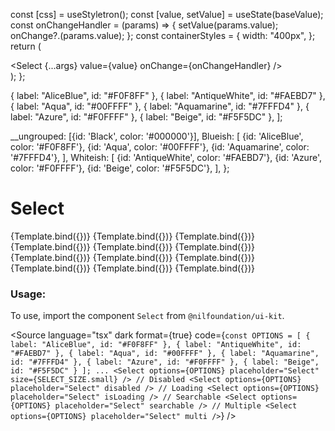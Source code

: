 
<Meta title="Form/Select" component={Select} />

  const [css] = useStyletron();
  const [value, setValue] = useState(baseValue);
  const onChangeHandler = (params) => {
    setValue(params.value);
    onChange?.(params.value);
  };
  const containerStyles = {
    width: "400px",
  };
  return (
    <div className={css(containerStyles)}>
      <Select {...args} value={value} onChange={onChangeHandler} />
    </div>
  );
};

  { label: "AliceBlue", id: "#F0F8FF" },
  { label: "AntiqueWhite", id: "#FAEBD7" },
  { label: "Aqua", id: "#00FFFF" },
  { label: "Aquamarine", id: "#7FFFD4" },
  { label: "Azure", id: "#F0FFFF" },
  { label: "Beige", id: "#F5F5DC" },
];

  __ungrouped: [{id: 'Black', color: '#000000'}],
  Blueish: [
    {id: 'AliceBlue', color: '#F0F8FF'},
    {id: 'Aqua', color: '#00FFFF'},
    {id: 'Aquamarine', color: '#7FFFD4'},
  ],
  Whiteish: [
    {id: 'AntiqueWhite', color: '#FAEBD7'},
    {id: 'Azure', color: '#F0FFFF'},
    {id: 'Beige', color: '#F5F5DC'},
  ],
};

# Select

<Canvas isColumn>
  <Story name="Small" args={{ options, placeholder: "Small Select", size: SELECT_SIZE.small }}>
    {Template.bind({})}
  </Story>
  <Story name="Medium" args={{ options, placeholder: "Medium Select", size: SELECT_SIZE.medium }}>
    {Template.bind({})}
  </Story>
  <Story name="Multiple" args={{ options, placeholder: "Multiple Select", multi: true, size: SELECT_SIZE.small }}>
    {Template.bind({})}
  </Story>
  <Story name="Multiple Medium" args={{ options, placeholder: "Multiple Medium Select", multi: true, size: SELECT_SIZE.medium }}>
    {Template.bind({})}
  </Story>
  <Story
    name="Multiple Disabled"
    args={{
      options,
      placeholder: "Multiple Select",
      multi: true,
      size: SELECT_SIZE.small,
      value: [options[0], options[1]],
      disabled: true,
    }}
  >
    {Template.bind({})}
  </Story>
  <Story name="Disabled" args={{ options, placeholder: "Disabled Select", disabled: true, size: SELECT_SIZE.small }}>
    {Template.bind({})}
  </Story>
  <Story name="Error" args={{ options, placeholder: "Error Select", error: true, size: SELECT_SIZE.small }}>
    {Template.bind({})}
  </Story>
  <Story name="Loading" args={{ options, placeholder: "Loading Select", isLoading: true, size: SELECT_SIZE.small }}>
    {Template.bind({})}
  </Story>
  <Story
    name="Without Searchable"
    args={{ options, placeholder: "Without Searchable Select", searchable: false, size: SELECT_SIZE.small }}
  >
    {Template.bind({})}
  </Story>
  <Story
    name="With Default Value"
    args={{ options, placeholder: "With Default Value", value: [options[0]], size: SELECT_SIZE.small }}
  >
    {Template.bind({})}
  </Story>
  <Story name="Seconday select" args={{ options, placeholder: "Secondary select", kind: SELECT_KIND.secondary }}>
    {Template.bind({})}
  </Story>
    <Story name="With groupped options" args={{ options: grouppedOptions, placeholder: "Select With Groupped options", size: SELECT_SIZE.medium }}>
    {Template.bind({})}
  </Story>
</Canvas>

<ArgsTable of={Select} />

### Usage:

To use, import the component `Select` from `@nilfoundation/ui-kit`.

<Source
  language="tsx"
  dark
  format={true}
  code={`
        const OPTIONS = [
          { label: "AliceBlue", id: "#F0F8FF" },
          { label: "AntiqueWhite", id: "#FAEBD7" },
          { label: "Aqua", id: "#00FFFF" },
          { label: "Aquamarine", id: "#7FFFD4" },
          { label: "Azure", id: "#F0FFFF" },
          { label: "Beige", id: "#F5F5DC" }
        ];
        ...
        <Select options={OPTIONS} placeholder="Select" size={SELECT_SIZE.small} />
        // Disabled
        <Select options={OPTIONS} placeholder="Select" disabled />
        // Loading
        <Select options={OPTIONS} placeholder="Select" isLoading />
        // Searchable
        <Select options={OPTIONS} placeholder="Select" searchable />
        // Multiple
        <Select options={OPTIONS} placeholder="Select" multi />
  `}
/>
